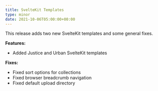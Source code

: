 ```yaml
---
title: SvelteKit Templates
type: minor
date: 2021-10-06T05:00:00+00:00
---
```

This release adds two new SvelteKit templates and some general fixes.

**Features:**

* Added Justice and Urban SvelteKit templates

**Fixes:**

* Fixed sort options for collections
* Fixed browser breadcrumb navigation
* Fixed default upload directory
